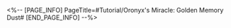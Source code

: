<%-- [PAGE_INFO]
PageTitle=#Tutorial/Oronyx's Miracle: Golden Memory Dust#
[END_PAGE_INFO] --%>
{{Tutorial
|sort      = 630102
|title     = Oronyx's Miracle: Golden Memory Dust
|subtitle  = 
|type      = Adventure
|about     = 
|image1    = Tutorial Oronyx's Miracle Golden Memory Dust 1.png{{subst:void|<!--$UPLOAD:<<SpriteOutput/TutorialPic/TutorialPage_630102.png>-<Tutorial Oronyx's Miracle Golden Memory Dust 1.png>-<Tutorial Files>>-->}}
|text1     = Between two different space-times, objects such as {{Color|h|nobold=1|roads, obstacles, mechanisms, and treasures}} may appear differently.<br />{{Color|h|nobold=1|Main road differences}} and {{Color|h|nobold=1|key targets}} are presented in the current space-time as {{Color|h|nobold=1|golden memory dust}}, which can be observed to {{Color|h|nobold=1|predict their appearance in the other space-time}}.
}}